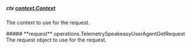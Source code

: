 
##### **ctx** [context.Context](https://pkg.go.dev/context#Context)
The context to use for the request.

<Collapsible>
    ##### **request** operations.TelemetrySpeakeasyUserAgentGetRequest
    The request object to use for the request.
    <Collapsible.Break/>
    <TelemetrySpeakeasyUserAgentGetRequest/>
</Collapsible>

